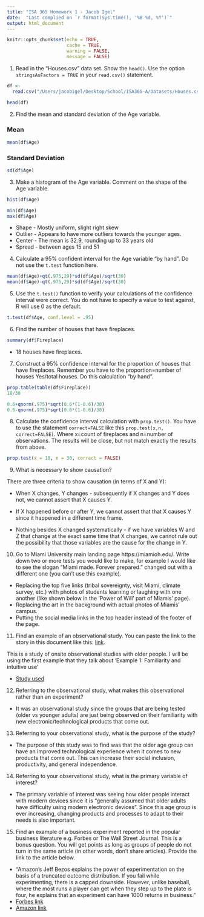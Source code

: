 ```yaml
---
title: "ISA 365 Homework 1 - Jacob Igel"
date:  "Last complied on `r format(Sys.time(), '%B %d, %Y')`"
output: html_document
---
```


```r
knitr::opts_chunk$set(echo = TRUE,
                      cache = TRUE, 
                      warning = FALSE,
                      message = FALSE)
```

1. Read in the "Houses.csv" data set.  Show the `head()`.  Use the option `stringsAsFactors = TRUE` in your `read.csv()` statement.

```R
df <-
  read.csv("/Users/jacobigel/Desktop/School/ISA365-A/Datasets/Houses.csv", stringsAsFactors = TRUE)

head(df)

```

2. Find the mean and standard deviation of the Age variable.

### Mean
```r
mean(df$Age)
```

### Standard Deviation
```r
sd(df$Age)
```


3. Make a histogram of the Age variable.  Comment on the shape of the Age variable. 

```r
hist(df$Age)

min(df$Age)
max(df$Age)
```
- Shape - Mostly uniform, slight right skew
- Outlier - Appears to have more outliers towards the younger ages.
- Center - The mean is 32.9, rounding up to 33 years old
- Spread - between ages 15 and 51


4. Calculate a 95% confident interval for the Age variable "by hand". Do not use the `t.test` function here.

```r
mean(df$Age)+qt(.975,29)*sd(df$Age)/sqrt(30)
mean(df$Age)-qt(.975,29)*sd(df$Age)/sqrt(30)
```



5. Use the `t.test()` function to verify your calculations of the confidence interval were correct. You do not have to specify a value to test against, R will use 0 as the default.

```r

t.test(df$Age, conf.level = .95)

```

6. Find the number of houses that have fireplaces.

```r

summary(df$Fireplace)

```
- 18 houses have fireplaces.

7. Construct a 95% confidence interval for the proportion of houses that have fireplaces. Remember you have to the proportion=number of houses Yes/total houses. Do this calculation "by hand".

```r
prop.table(table(df$Fireplace))
18/30

```

```r
0.6+qnorm(.975)*sqrt(0.6*(1-0.6)/30)
0.6-qnorm(.975)*sqrt(0.6*(1-0.6)/30)
```


8. Calculate the confidence interval calculation with `prop.test()`. You have to use the statement `correct=FALSE` like this `prop.test(x,n, correct=FALSE)`.  Where x=count of fireplaces and n=number of observations. The results will be close, but not match exactly the results from above.

```r

prop.test(x = 18, n = 30, correct = FALSE)

```

9. What is necessary to show causation?

There are three criteria to show causation (in terms of X and Y):

- When X changes, Y changes - subsequently if X changes and Y does not, we cannot assert that X causes Y.

- If X happened before or after Y, we cannot assert that that X causes Y since it happened in a different time frame.

- Nothing besides X changed systematically -  if we have variables W and Z that change at the exact same time that X changes, we cannot rule out the possibility that those variables are the cause for the change in Y.

10. Go to Miami University main landing page https://miamioh.edu/. Write down two or more tests you would like to make, for example I would like to see the slogan "Miami made. Forever prepared." changed out with a different one (you can't use this example).   

- Replacing the top five links (tribal sovereignty, visit Miami, climate survey, etc.) with photos of students learning or laughing with one another (like shown below in the 'Power of Will' part of Miamis' page).
- Replacing the art in the background with actual photos of Miamis' campus.
- Putting the social media links in the top header instead of the footer of the page.

11. Find an example of an observational study. You can paste the link to the story in this document like this: [link](https://miamioh.edu/).

This is a study of onsite observational studies with older people. I will be using the first example that they talk about 'Example 1: Familiarity and intuitive use'

- [Study used](https://www.noldus.com/blog/two-examples-observational-studies)

12. Referring to the observational study, what makes this observational rather than an experiment?

- It was an observational study since the groups that are being tested (older vs younger adults) are just being observed on their familiarity with new electronic/technological products that come out.

13. Referring to your observational study, what is the purpose of the study?

- The purpose of this study was to find was that the older age group can have an improved technological experience when it comes to new products that come out. This can increase their social inclusion, productivity, and general independence. 

14. Referring to your observational study, what is the primary variable of interest?

- The primary variable of interest was seeing how older people interact with modern devices since it is "generally assumed that older adults have difficulty using modern electronic devices". Since this age group is ever increasing, changing products and processes to adapt to their needs is also important. 


15. Find an example of a business experiment reported in the popular business literature e.g. Forbes or The Wall Street Journal. This is a bonus question.  You will get points as long as groups of people do not turn in the same article (in other words, don't share articles). Provide the link to the article below.  

- "Amazon’s Jeff Bezos explains the power of experimentation on the basis of a truncated outcome distribution. If you fail while experimenting, there is a capped downside. However, unlike baseball, where the most runs a player can get when they step up to the plate is four, he explains that an experiment can have 1000 returns in business."
- [Forbes link](https://www.forbes.com/sites/forbescommunicationscouncil/2017/09/06/why-and-how-to-experiment-the-right-way/?sh=5530e6426308)
- [Amazon link](https://www.sec.gov/Archives/edgar/data/1018724/000119312516530910/d168744dex991.htm)
